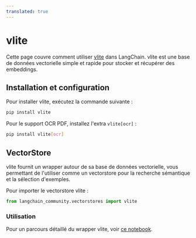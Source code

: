 ```yaml
---
translated: true
---
```


# vlite

Cette page couvre comment utiliser [vlite](https://github.com/sdan/vlite) dans LangChain. vlite est une base de données vectorielle simple et rapide pour stocker et récupérer des embeddings.

## Installation et configuration

Pour installer vlite, exécutez la commande suivante :

```bash
pip install vlite
```

Pour le support OCR PDF, installez l'extra `vlite[ocr]` :

```bash
pip install vlite[ocr]
```

## VectorStore

vlite fournit un wrapper autour de sa base de données vectorielle, vous permettant de l'utiliser comme un vectorstore pour la recherche sémantique et la sélection d'exemples.

Pour importer le vectorstore vlite :

```python
from langchain_community.vectorstores import vlite
```

### Utilisation

Pour un parcours détaillé du wrapper vlite, voir [ce notebook](/docs/integrations/vectorstores/vlite).
